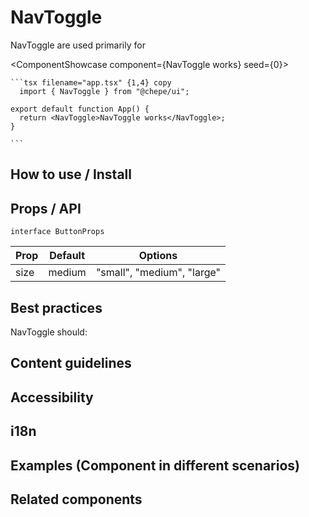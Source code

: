 

# NavToggle

NavToggle are used primarily for

<ComponentShowcase component={<NavToggle>NavToggle works</NavToggle>} seed={0}>
   <div>

    ```tsx filename="app.tsx" {1,4} copy
      import { NavToggle } from "@chepe/ui";

    export default function App() {
      return <NavToggle>NavToggle works</NavToggle>;
    }

    ```

  </div>
</ComponentShowcase>

## How to use / Install

## Props / API

`interface ButtonProps`

| Prop | Default | Options                    |
| ---- | ------- | -------------------------- |
| size | medium  | "small", "medium", "large" |

## Best practices

NavToggle should:

## Content guidelines

## Accessibility

## i18n

## Examples (Component in different scenarios)

## Related components

